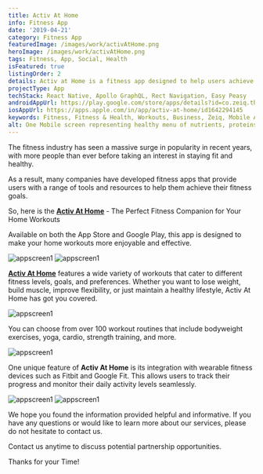 ```yaml
---
title: Activ At Home
info: Fitness App
date: '2019-04-21'
category: Fitness App
featuredImage: /images/work/activAtHome.png
heroImage: /images/work/activAtHome.png
tags: Fitness, App, Social, Health
isFeatured: true
listingOrder: 2
details: Activ at Home is a fitness app designed to help users achieve their fitness goals at home. The app offers a variety of workout routines that can be performed with minimal equipment, making it ideal for those who want to stay fit but don't have access to a gym or don't have much equipment at home. The app is available for download on the Google Play Store.
projectType: App
techStack: React Native, Apollo GraphQL, Rect Navigation, Easy Peasy
androidAppUrl: https://play.google.com/store/apps/details?id=co.zeiq.thefore&hl=en_IN&gl=US
iosAppUrl: https://apps.apple.com/in/app/activ-at-home/id1642294145
keywords: Fitness, Fitness & Health, Workouts, Business, Zeiq, Mobile Application
alt: One Mobile screen representing healthy menu of nutrients, proteins etc and other Mobile screen representing a lady gym coach with dumbles.
---
```


The fitness industry has seen a massive surge in popularity in recent years, with more people than ever before taking an interest in staying fit and healthy.

As a result, many companies have developed fitness apps that provide users with a range of tools and resources to help them achieve their fitness goals.

So, here is the **[Activ At Home](https://play.google.com/store/apps/details?id=co.zeiq.thefore&hl=en_IN&gl=US)** - The Perfect Fitness Companion for Your Home Workouts

Available on both the App Store and Google Play, this app is designed to make your home workouts more enjoyable and effective.

![appscreen1](../images/work/activ-at-home-screen1.png)
![appscreen1](../images/work/activ-at-home-screen2.png)

**[Activ At Home](https://play.google.com/store/apps/details?id=co.zeiq.thefore&hl=en_IN&gl=US)** features a wide variety of workouts that cater to different fitness levels, goals, and preferences. Whether you want to lose weight, build muscle, improve flexibility, or just maintain a healthy lifestyle, Activ At Home has got you covered.

![appscreen1](../images/work/activ-at-home-screen3.png)

You can choose from over 100 workout routines that include bodyweight exercises, yoga, cardio, strength training, and more.

![appscreen1](../images/work/activ-at-home-screen4.png)

One unique feature of **Activ At Home** is its integration with wearable fitness devices such as Fitbit and Google Fit. This allows users to track their progress and monitor their daily activity levels seamlessly.

![appscreen1](../images/work/activ-at-home-screen5.png)
![appscreen1](../images/work/activ-at-home-screen6.png)

We hope you found the information provided helpful and informative. If you have any questions or would like to learn more about our services, please do not hesitate to contact us.

Contact us anytime to discuss potential partnership opportunities.

Thanks for your Time!
